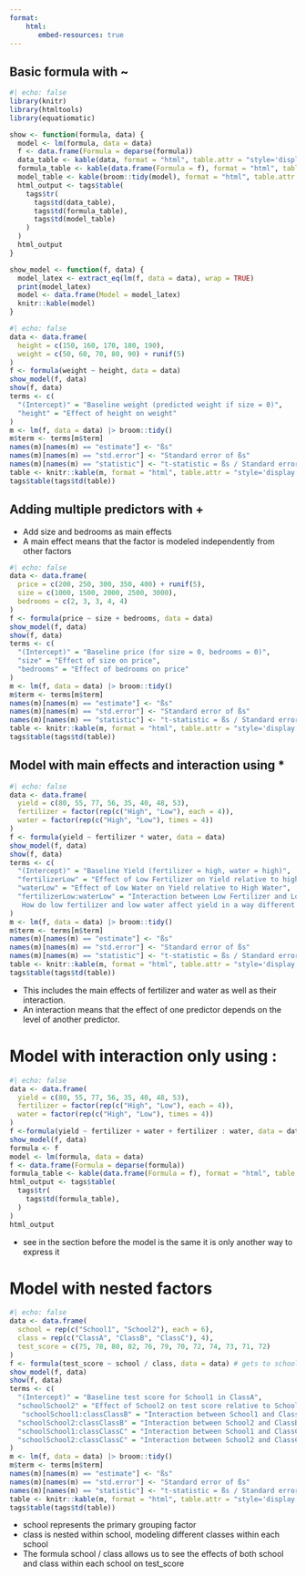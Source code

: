 ```yaml
---
format:
    html: 
       embed-resources: true
---
```


##  Basic formula with ~


```r
#| echo: false
library(knitr)
library(htmltools)
library(equatiomatic)

show <- function(formula, data) {
  model <- lm(formula, data = data)
  f <- data.frame(Formula = deparse(formula))
  data_table <- kable(data, format = "html", table.attr = "style='display: inline-block; vertical-align: top;'")
  formula_table <- kable(data.frame(Formula = f), format = "html", table.attr = "style='display: inline-block; vertical-align: top;'")
  model_table <- kable(broom::tidy(model), format = "html", table.attr = "style='display: inline-block; vertical-align: top;'")
  html_output <- tags$table(
    tags$tr(
      tags$td(data_table),
      tags$td(formula_table),
      tags$td(model_table)
    )
  )
  html_output
}

show_model <- function(f, data) {
  model_latex <- extract_eq(lm(f, data = data), wrap = TRUE)
  print(model_latex)
  model <- data.frame(Model = model_latex)
  knitr::kable(model)
}
```

```r
#| echo: false
data <- data.frame(
  height = c(150, 160, 170, 180, 190),
  weight = c(50, 60, 70, 80, 90) + runif(5)
)
f <- formula(weight ~ height, data = data)
show_model(f, data)
show(f, data)
terms <- c(
  "(Intercept)" = "Baseline weight (predicted weight if size = 0)",
  "height" = "Effect of height on weight"
)
m <- lm(f, data = data) |> broom::tidy()
m$term <- terms[m$term]
names(m)[names(m) == "estimate"] <- "ßs"
names(m)[names(m) == "std.error"] <- "Standard error of ßs"
names(m)[names(m) == "statistic"] <- "t-statistic = ßs / Standard error of ßs"
table <- knitr::kable(m, format = "html", table.attr = "style='display: inline-block; vertical-align: top;'")
tags$table(tags$td(table))
```

##  Adding multiple predictors with +

- Add size and bedrooms as main effects
- A main effect means that the factor is modeled independently from other factors

```r
#| echo: false
data <- data.frame(
  price = c(200, 250, 300, 350, 400) + runif(5),
  size = c(1000, 1500, 2000, 2500, 3000),
  bedrooms = c(2, 3, 3, 4, 4)
)
f <- formula(price ~ size + bedrooms, data = data)
show_model(f, data)
show(f, data)
terms <- c(
  "(Intercept)" = "Baseline price (for size = 0, bedrooms = 0)",
  "size" = "Effect of size on price",
  "bedrooms" = "Effect of bedrooms on price"
)
m <- lm(f, data = data) |> broom::tidy()
m$term <- terms[m$term]
names(m)[names(m) == "estimate"] <- "ßs"
names(m)[names(m) == "std.error"] <- "Standard error of ßs"
names(m)[names(m) == "statistic"] <- "t-statistic = ßs / Standard error of ßs"
table <- knitr::kable(m, format = "html", table.attr = "style='display: inline-block; vertical-align: top;'")
tags$table(tags$td(table))

```
##  Model with main effects and interaction using *

```r
#| echo: false
data <- data.frame(
  yield = c(80, 55, 77, 56, 35, 40, 48, 53),
  fertilizer = factor(rep(c("High", "Low"), each = 4)),
  water = factor(rep(c("High", "Low"), times = 4))
)
f <- formula(yield ~ fertilizer * water, data = data)
show_model(f, data)
show(f, data)
terms <- c(
  "(Intercept)" = "Baseline Yield (fertilizer = high, water = high)",
  "fertilizerLow" = "Effect of Low Fertilizer on Yield relative to high Fertilizer",
  "waterLow" = "Effect of Low Water on Yield relative to High Water",
  "fertilizerLow:waterLow" = "Interaction between Low Fertilizer and Low Water.
   How do low fertilizer and low water affect yield in a way different from the main affects. If significant than the effect of fertilizer depends on level of water (or vice versa)"
)
m <- lm(f, data = data) |> broom::tidy()
m$term <- terms[m$term]
names(m)[names(m) == "estimate"] <- "ßs"
names(m)[names(m) == "std.error"] <- "Standard error of ßs"
names(m)[names(m) == "statistic"] <- "t-statistic = ßs / Standard error of ßs"
table <- knitr::kable(m, format = "html", table.attr = "style='display: inline-block; vertical-align: top;'")
tags$table(tags$td(table))
```
- This includes the main effects of fertilizer and water as well as their interaction.
- An interaction means that the effect of one predictor depends on the level of another predictor.

# Model with interaction only using :

```r
#| echo: false
data <- data.frame(
  yield = c(80, 55, 77, 56, 35, 40, 48, 53),
  fertilizer = factor(rep(c("High", "Low"), each = 4)),
  water = factor(rep(c("High", "Low"), times = 4))
)
f <-formula(yield ~ fertilizer + water + fertilizer : water, data = data)
show_model(f, data)
formula <- f
model <- lm(formula, data = data)
f <- data.frame(Formula = deparse(formula))
formula_table <- kable(data.frame(Formula = f), format = "html", table.attr = "style='display: inline-block; vertical-align: top;'")
html_output <- tags$table(
  tags$tr(
    tags$td(formula_table),
  )
)
html_output

```
- see in the section before the model is the same it is only another way to express it

# Model with nested factors

```r
#| echo: false
data <- data.frame(
  school = rep(c("School1", "School2"), each = 6),
  class = rep(c("ClassA", "ClassB", "ClassC"), 4),
  test_score = c(75, 78, 80, 82, 76, 79, 70, 72, 74, 73, 71, 72)
)
f <- formula(test_score ~ school / class, data = data) # gets to school + school:class
show_model(f, data)
show(f, data)
terms <- c(
  "(Intercept)" = "Baseline test score for School1 in ClassA",
  "schoolSchool2" = "Effect of School2 on test score relative to School1",
   "schoolSchool1:classClassB" = "Interaction between School1 and ClassB",
  "schoolSchool2:classClassB" = "Interaction between School2 and ClassB on test score",
  "schoolSchool1:classClassC" = "Interaction between School1 and ClassC on test score",
  "schoolSchool2:classClassC" = "Interaction between School2 and ClassC on test score"
)
m <- lm(f, data = data) |> broom::tidy()
m$term <- terms[m$term]
names(m)[names(m) == "estimate"] <- "ßs"
names(m)[names(m) == "std.error"] <- "Standard error of ßs"
names(m)[names(m) == "statistic"] <- "t-statistic = ßs / Standard error of ßs"
table <- knitr::kable(m, format = "html", table.attr = "style='display: inline-block; vertical-align: top;'")
tags$table(tags$td(table))
```
- school represents the primary grouping factor
- class is nested within school, modeling different classes within each school
- The formula school / class allows us to see
  the effects of both school and class within each school on test_score

